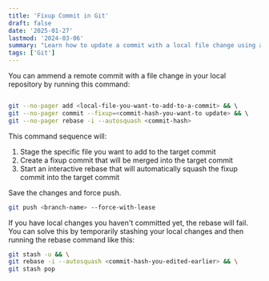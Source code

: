```yaml
---
title: 'Fixup Commit in Git'
draft: false
date: '2025-01-27'
lastmod: '2024-03-06'
summary: "Learn how to update a commit with a local file change using a fixup commit"
tags: ['Git']
---
```




You can ammend a remote commit with a file change in your local repository by running this command:

```bash

git --no-pager add <local-file-you-want-to-add-to-a-commit> && \ 
git --no-pager commit --fixup=<commit-hash-you-want-to update> && \ 
git --no-pager rebase -i --autosquash <commit-hash> 

```

This command sequence will:
1. Stage the specific file you want to add to the target commit
2. Create a fixup commit that will be merged into the target commit
3. Start an interactive rebase that will automatically squash the fixup commit into the target commit

Save the changes and force push.

```bash
git push <branch-name> --force-with-lease

```

If you have local changes you haven't committed yet, the rebase will fail. You can solve this by temporarily stashing your local changes and then running the rebase command like this:

```bash
git stash -u && \
git rebase -i --autosquash <commit-hash-you-edited-earlier> && \
git stash pop
```
